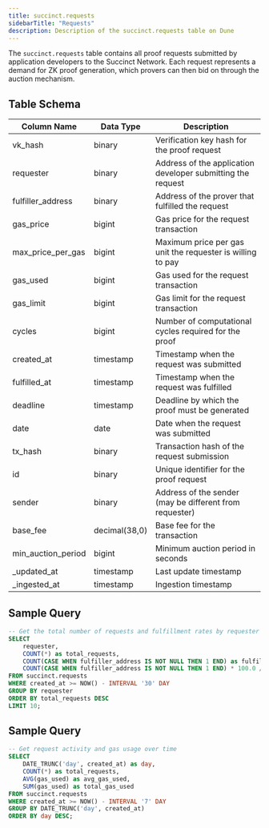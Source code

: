```yaml
---
title: succinct.requests
sidebarTitle: "Requests"
description: Description of the succinct.requests table on Dune
---
```



The `succinct.requests` table contains all proof requests submitted by application developers to the Succinct Network. Each request represents a demand for ZK proof generation, which provers can then bid on through the auction mechanism.

## Table Schema

| Column Name | Data Type | Description |
|------------|-----------|-------------|
| vk_hash | binary | Verification key hash for the proof request |
| requester | binary | Address of the application developer submitting the request |
| fulfiller_address | binary | Address of the prover that fulfilled the request |
| gas_price | bigint | Gas price for the request transaction |
| max_price_per_gas | bigint | Maximum price per gas unit the requester is willing to pay |
| gas_used | bigint | Gas used for the request transaction |
| gas_limit | bigint | Gas limit for the request transaction |
| cycles | bigint | Number of computational cycles required for the proof |
| created_at | timestamp | Timestamp when the request was submitted |
| fulfilled_at | timestamp | Timestamp when the request was fulfilled |
| deadline | timestamp | Deadline by which the proof must be generated |
| date | date | Date when the request was submitted |
| tx_hash | binary | Transaction hash of the request submission |
| id | binary | Unique identifier for the proof request |
| sender | binary | Address of the sender (may be different from requester) |
| base_fee | decimal(38,0) | Base fee for the transaction |
| min_auction_period | bigint | Minimum auction period in seconds |
| _updated_at | timestamp | Last update timestamp |
| _ingested_at | timestamp | Ingestion timestamp |

## Sample Query

```sql
-- Get the total number of requests and fulfillment rates by requester
SELECT 
    requester,
    COUNT(*) as total_requests,
    COUNT(CASE WHEN fulfiller_address IS NOT NULL THEN 1 END) as fulfilled_requests,
    COUNT(CASE WHEN fulfiller_address IS NOT NULL THEN 1 END) * 100.0 / COUNT(*) as fulfillment_rate
FROM succinct.requests
WHERE created_at >= NOW() - INTERVAL '30' DAY
GROUP BY requester
ORDER BY total_requests DESC
LIMIT 10;
```

## Sample Query

```sql
-- Get request activity and gas usage over time
SELECT 
    DATE_TRUNC('day', created_at) as day,
    COUNT(*) as total_requests,
    AVG(gas_used) as avg_gas_used,
    SUM(gas_used) as total_gas_used
FROM succinct.requests
WHERE created_at >= NOW() - INTERVAL '7' DAY
GROUP BY DATE_TRUNC('day', created_at)
ORDER BY day DESC;
``` 
